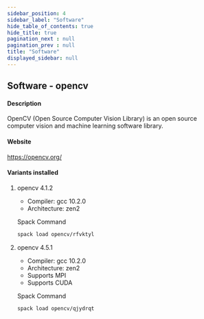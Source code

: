 ```yaml
---
sidebar_position: 4
sidebar_label: "Software"
hide_table_of_contents: true
hide_title: true
pagination_next : null
pagination_prev : null
title: "Software"
displayed_sidebar: null
---
```


## Software - opencv


#### Description
OpenCV (Open Source Computer Vision Library) is an open source computer vision and machine learning software library.

#### Website
https://opencv.org/

#### Variants installed

1. opencv 4.1.2

    - Compiler: gcc 10.2.0
    - Architecture: zen2

    Spack Command
    ```bash
    spack load opencv/rfvktyl
    ```

2. opencv 4.5.1

    - Compiler: gcc 10.2.0
    - Architecture: zen2
    - Supports MPI
    - Supports CUDA

    Spack Command
    ```bash
    spack load opencv/qjydrqt
    ```
